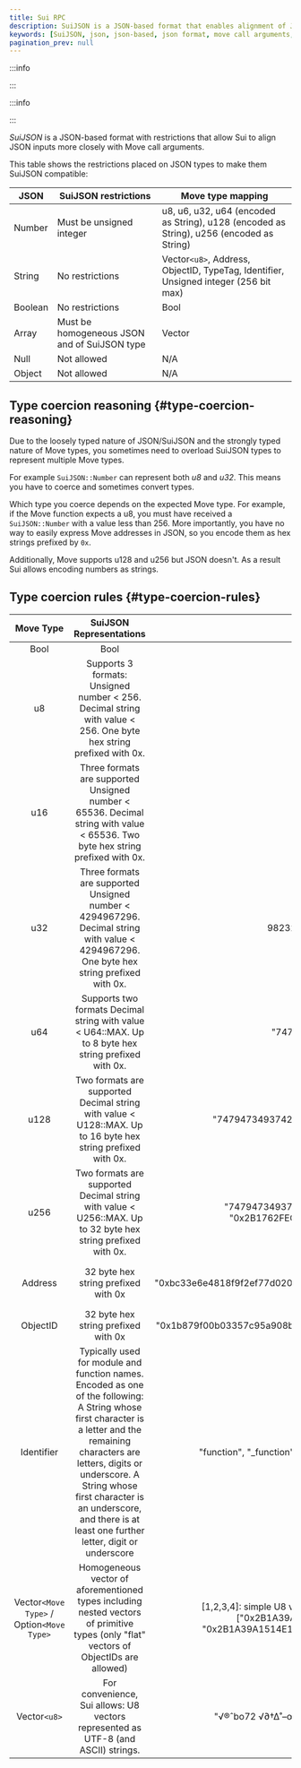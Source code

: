 ```yaml
---
title: Sui RPC
description: SuiJSON is a JSON-based format that enables alignment of JSON inputs with Move call arguments. 
keywords: [SuiJSON, json, json-based, json format, move call arguments, json inputs, move types, expected move types, move type mapping ]
pagination_prev: null
---
```


:::info

<ImportContent source="json-rpc-deprecation.mdx" mode="snippet" />

:::

:::info

<ImportContent source="data-serving-msg.mdx" mode="snippet" />

:::

_SuiJSON_ is a JSON-based format with restrictions that allow Sui to align JSON inputs more closely with Move call arguments.

This table shows the restrictions placed on JSON types to make them SuiJSON compatible:

| JSON    | SuiJSON restrictions                         | Move type mapping                                                                        |
| ------- | -------------------------------------------- | ---------------------------------------------------------------------------------------- |
| Number  | Must be unsigned integer                     | u8, u6, u32, u64 (encoded as String), u128 (encoded as String), u256 (encoded as String) |
| String  | No restrictions                              | Vector`<u8>`, Address, ObjectID, TypeTag, Identifier, Unsigned integer (256 bit max)     |
| Boolean | No restrictions                              | Bool                                                                                     |
| Array   | Must be homogeneous JSON and of SuiJSON type | Vector                                                                                   |
| Null    | Not allowed                                  | N/A                                                                                      |
| Object  | Not allowed                                  | N/A                                                                                      |

## Type coercion reasoning {#type-coercion-reasoning}

Due to the loosely typed nature of JSON/SuiJSON and the strongly typed nature of Move types, you sometimes need to overload SuiJSON types to represent multiple Move types.

For example `SuiJSON::Number` can represent both _u8_ and _u32_. This means you have to coerce and sometimes convert types.

Which type you coerce depends on the expected Move type. For example, if the Move function expects a u8, you must have received a `SuiJSON::Number` with a value less than 256. More importantly, you have no way to easily express Move addresses in JSON, so you encode them as hex strings prefixed by `0x`.

Additionally, Move supports u128 and u256 but JSON doesn't. As a result Sui allows encoding numbers as strings.

## Type coercion rules {#type-coercion-rules}

|      Move Type      |                                                                                                                                         SuiJSON Representations                                                                                                                                          |                                                                          Valid Examples                                                                           |                                                                                                             Invalid examples                                                                                                              |
| :-----------------: | :------------------------------------------------------------------------------------------------------------------------------------------------------------------------------------------------------------------------------------------------------------------------------------------------------: | :---------------------------------------------------------------------------------------------------------------------------------------------------------------: | :---------------------------------------------------------------------------------------------------------------------------------------------------------------------------------------------------------------------------------------: |
|        Bool         |                                                                                                                                                   Bool                                                                                                                                                   |                                                                            true, false                                                                            |                                                                                                                                                                                                                                           |
|         u8          |                                                                                            Supports 3 formats: Unsigned number < 256. Decimal string with value < 256. One byte hex string prefixed with 0x.                                                                                             |                                                                           7 "70" "0x43"                                                                           |                    -5: negative not allowed 3.9: float not allowed NaN: not allowed 300: U8 must be less than 256 " 9": Spaces not allowed in string "9A": Hex num must be prefixed with 0x "0x09CD": Too large for U8                    |
|         u16         |                                                                                      Three formats are supported Unsigned number < 65536. Decimal string with value < 65536. Two byte hex string prefixed with 0x.                                                                                       |                                                                         712 "570" "0x423"                                                                         |             -5: negative not allowed 3.9: float not allowed NaN: not allowed 98342300: U16 must be less than 65536 " 19": Spaces not allowed in string "9EA": Hex num must be prefixed with 0x "0x049C1D": Too large for U16              |
|         u32         |                                                                                 Three formats are supported Unsigned number < 4294967296. Decimal string with value < 4294967296. One byte hex string prefixed with 0x.                                                                                  |                                                                   9823247 "987120" "0x4BADE93"                                                                    |     -5: negative not allowed 3.9: float not allowed NaN: not allowed 123456789123456: U32 must be less than 4294967296 " 9": Spaces not allowed in string "9A": Hex num must be prefixed with 0x "0x3FF1FF9FFDEFF": Too large for U32     |
|         u64         |                                                                                                   Supports two formats Decimal string with value < U64::MAX. Up to 8 byte hex string prefixed with 0x.                                                                                                   |                                                                    "747944370" "0x2B1A39A15E"                                                                     |                                                                                123434: Although this is a valid U64 number, it must be encoded as a string                                                                                |
|        u128         |                                                                                               Two formats are supported Decimal string with value < U128::MAX. Up to 16 byte hex string prefixed with 0x.                                                                                                |                                                          "74794734937420002470" "0x2B1A39A1514E1D8A7CE"                                                           |                                                                                 34: Although this is a valid U128 number, it must be encoded as a string                                                                                  |
|        u256         |                                                                                               Two formats are supported Decimal string with value < U256::MAX. Up to 32 byte hex string prefixed with 0x.                                                                                                |                                         "747947349374200024707479473493742000247" "0x2B1762FECADA39753FCAB2A1514E1D8A7CE"                                         |                                              123434: Although this is a valid U256 number, it must be encoded as a string 0xbc33e6e4818f9f2ef77d020b35c24be738213e64d9e58839ee7b4222029610de                                              |
|       Address       |                                                                                                                                   32 byte hex string prefixed with 0x                                                                                                                                    |                                               "0xbc33e6e4818f9f2ef77d020b35c24be738213e64d9e58839ee7b4222029610de"                                                |                                0xbc33: string too short bc33e6e4818f9f2ef77d020b35c24be738213e64d9e58839ee7b4222029610de: missing 0x prefix 0xG2B1A39A1514E1D8A7CE45919CFEB4FEE70B4E01: invalid hex char G                                |
|      ObjectID       |                                                                                                                                   32 byte hex string prefixed with 0x                                                                                                                                    |                                               "0x1b879f00b03357c95a908b7fb568712f5be862c5cb0a5894f62d06e9098de6dc"                                                |                                                                                                             Similar to above                                                                                                              |
|     Identifier      | Typically used for module and function names. Encoded as one of the following: A String whose first character is a letter and the remaining characters are letters, digits or underscore. A String whose first character is an underscore, and there is at least one further letter, digit or underscore |                                               "function", "\_function", "some_name", "\_\_\_\_some_name", "Another"                                               |                         "\_": missing trailing underscore, digit or letter, "8name": cannot start with digit, ".function": cannot start with period, " ": cannot be empty space, "func name": cannot have spaces                          |
| Vector`<Move Type>` / Option`<Move Type>` |                                                                                  Homogeneous vector of aforementioned types including nested vectors of primitive types (only "flat" vectors of ObjectIDs are allowed)                                                                                   | [1,2,3,4]: simple U8 vector [[3,600],[],[0,7,4]]: nested U32 vector ["0x2B1A39A1514E1D8A7CE45919CFEB4FEE", "0x2B1A39A1514E1D8A7CE45919CFEB4FEF"]: ObjectID vector | [1,2,3,false]: not homogeneous JSON [1,2,null,4]: invalid elements [1,2,"7"]: although Sui allows encoding numbers as strings meaning this array can evaluate to [1,2,7], the array is still ambiguous so it fails the homogeneity check. |
|    Vector`<u8>`     |                                                                                                            For convenience, Sui allows: U8 vectors represented as UTF-8 (and ASCII) strings.                                                                                                             |                                                      "√®ˆbo72 √∂†∆˚–œ∑π2ie": UTF-8 "abcdE738-2 \_=?": ASCII                                                      |                                                                                                                                                                                                                                           |
